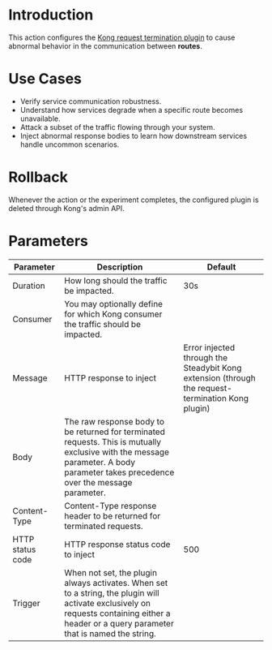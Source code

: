 # Introduction

This action configures the [Kong request termination plugin](https://docs.konghq.com/hub/kong-inc/request-termination/) to cause abnormal behavior in the communication between **routes**.

# Use Cases

 - Verify service communication robustness.
 - Understand how services degrade when a specific route becomes unavailable.
 - Attack a subset of the traffic flowing through your system.
 - Inject abnormal response bodies to learn how downstream services handle uncommon scenarios.

# Rollback

Whenever the action or the experiment completes, the configured plugin is deleted through Kong's admin API.

# Parameters

| Parameter        | Description                                                                                                                                                                                 | Default                                                                                           |
|------------------|---------------------------------------------------------------------------------------------------------------------------------------------------------------------------------------------|---------------------------------------------------------------------------------------------------|
| Duration         | How long should the traffic be impacted.                                                                                                                                                    | 30s                                                                                               |
| Consumer         | You may optionally define for which Kong consumer the traffic should be impacted.                                                                                                           |                                                                                                   |
| Message          | HTTP response to inject                                                                                                                                                                     | Error injected through the Steadybit Kong extension (through the request-termination Kong plugin) |
| Body             | The raw response body to be returned for terminated requests. This is mutually exclusive with the message parameter. A body parameter takes precedence over the message parameter.          |                                                                                                   |
| Content-Type     | Content-Type response header to be returned for terminated requests.                                                                                                                        |                                                                                                   |
| HTTP status code | HTTP response status code to inject                                                                                                                                                         | 500                                                                                               |
| Trigger          | When not set, the plugin always activates. When set to a string, the plugin will activate exclusively on requests containing either a header or a query parameter that is named the string. |                                                                                                   |